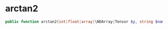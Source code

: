 # arctan2

```php
public function arctan2(int|float|array|\NDArray|Tensor $y, string $name = ''): Tensor
```